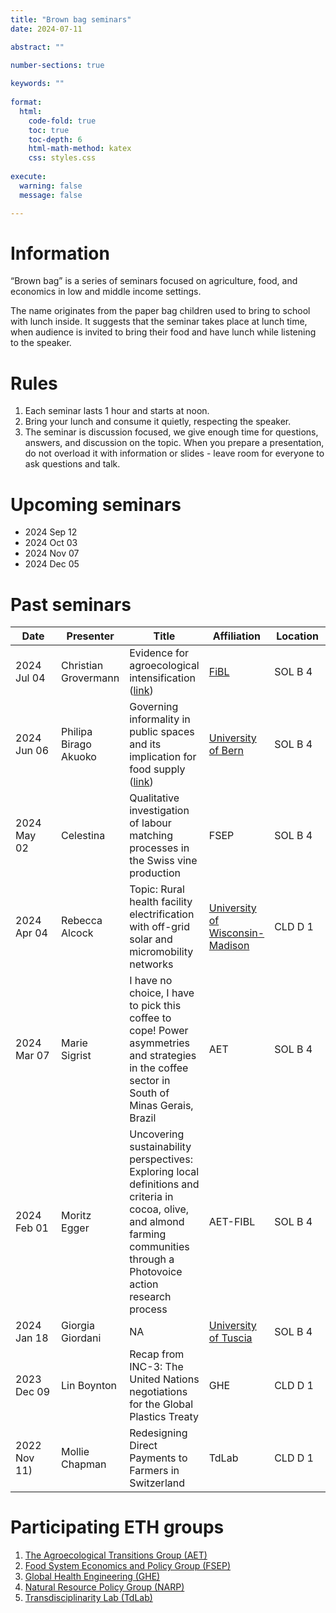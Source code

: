 ```yaml
---
title: "Brown bag seminars"
date: 2024-07-11

abstract: ""

number-sections: true
  
keywords: ""
  
format:
  html:
    code-fold: true
    toc: true
    toc-depth: 6
    html-math-method: katex
    css: styles.css
    
execute:
  warning: false
  message: false

---
```


# Information {#sec-info}

"Brown bag" is a series of seminars focused on agriculture, food, and economics in low and middle income settings.

The name originates from the paper bag children used to bring to school with lunch inside. It suggests that the seminar takes place at lunch time, when audience is invited to bring their food and have lunch while listening to the speaker.

# Rules {#sec-rules}

1. Each seminar lasts 1 hour and starts at noon.
2. Bring your lunch and consume it quietly, respecting the speaker.
3. The seminar is discussion focused, we give enough time for questions, answers, and discussion on the topic. When you prepare a presentation, do not overload it with information or slides - leave room for everyone to ask questions and talk.

# Upcoming seminars {#sec-upcoming}

- 2024 Sep 12
- 2024 Oct 03
- 2024 Nov 07
- 2024 Dec 05

# Past seminars {#sec-past}

| Date | Presenter | Title | Affiliation | Location |
|-|-|-|-|-|
| 2024 Jul 04 | Christian Grovermann | Evidence for agroecological intensification ([link](https://github.com/Global-Health-Engineering/brown-bag/blob/main/presentations/2024-07-04-evidence-for-agroecological-intensification.pdf)) | [FiBL](https://www.fibl.org/en/)| SOL B 4 |
| 2024 Jun 06 | Philipa Birago Akuoko | Governing informality in public spaces and its implication for food supply ([link](https://github.com/Global-Health-Engineering/brown-bag/blob/main/presentations/2024-06-06-informality-public-space-and-food-supply.pdf)) | [University of Bern](https://www.geography.unibe.ch/about_us/the_institute/index_eng.html) | SOL B 4  |
| 2024 May 02 | Celestina | Qualitative investigation of labour matching processes in the Swiss vine production | FSEP  | SOL B 4 |
| 2024 Apr 04 | Rebecca Alcock | Topic: Rural health facility electrification with off-grid solar and micromobility networks | [University of Wisconsin-Madison](https://ghi.wisc.edu/) | CLD D 1 |
| 2024 Mar 07 | Marie Sigrist | I have no choice, I have to pick this coffee to cope! Power asymmetries and strategies in the coffee sector in South of Minas Gerais, Brazil | AET | SOL B 4 |
| 2024 Feb 01 | Moritz Egger | Uncovering sustainability perspectives: Exploring local definitions and criteria in cocoa, olive, and almond farming communities through a Photovoice action research process | AET-FIBL | SOL B 4 |
| 2024 Jan 18 | Giorgia Giordani | NA | [University of Tuscia](https://www.unitus.it/en/) | SOL B 4 |
| 2023 Dec 09 | Lin Boynton | Recap from INC-3: The United Nations negotiations for the Global Plastics Treaty | GHE | CLD D 1 |
| 2022 Nov 11)| Mollie Chapman | Redesigning Direct Payments to Farmers in Switzerland | TdLab | CLD D 1 |

# Participating ETH groups

1. [The Agroecological Transitions Group (AET)](https://agroecological-transitions.ethz.ch/)
2. [Food System Economics and Policy Group (FSEP)](https://fsep.ethz.ch/)
3. [Global Health Engineering (GHE)](https://ghe.ethz.ch/)
4. [Natural Resource Policy Group (NARP)](https://narp.ethz.ch/en/)
5. [Transdisciplinarity Lab (TdLab)](https://tdlab.usys.ethz.ch/)
